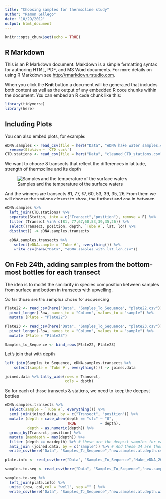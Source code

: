 ```yaml
---
title: "Choosing samples for thermocline study"
author: "Ramon Gallego"
date: "10/29/2019"
output: html_document
---
```


```r
knitr::opts_chunk$set(echo = TRUE)
```

## R Markdown

This is an R Markdown document. Markdown is a simple formatting syntax for authoring HTML, PDF, and MS Word documents. For more details on using R Markdown see <http://rmarkdown.rstudio.com>.

When you click the **Knit** button a document will be generated that includes both content as well as the output of any embedded R code chunks within the document. You can embed an R code chunk like this:

```r
library(tidyverse)
library(here)
```

## Including Plots

You can also embed plots, for example:

```r
eDNA.samples <- read_csv(file = here("Data", "eDNA hake water samples.csv")) %>% 
  rename(Station = `CTD cast`)
CTD.stations <- read_csv(file = here("Data", "cleaned_CTD_stations.csv"))


```

We want to choose 8 transects that reflect the differences in latitude, strength of thermocline and its depth


![Samples and the temperature of the surface waters](../Plots and figures/plots.for.choosing.png)

And the winners are transects 81, 77, 67, 60, 53, 39, 35, 26. From them we will choose the stations closest to shore, the furthest and one in between


```r

eDNA.samples %>% 
  left_join(CTD.stations) %>% 
  separate(Station, into = c("Transect","position"), remove = F) %>% 
  filter (Transect %in% c(81, 77,67,60,53,39,35,26)) %>% 
  select(Transect, position, depth, `Tube #`, lat, lon) %>% 
  distinct() -> eDNA.samples.transects 
  
  eDNA.samples.transects %>% 
    select(eDNA.sample = `Tube #`, everything()) %>% 
    write_csv(here("Data", "eDNA.samples.with.lat.lon.csv"))

```

## On Feb 24th, adding samples from the bottom-most bottles for each transect

The idea is to model the similarity in species composition between samples from surface and bottom in transects with upwelling.

So far these are the samples chose for sequencing
```r
Plate22 <- read_csv(here("Data", "Samples_To_Sequence", "plate22.csv")) %>% 
  pivot_longer(-Row, names_to = "Column", values_to = "sample") %>% 
  mutate (Plate = "Plate22")

Plate23 <- read_csv(here("Data", "Samples_To_Sequence", "plate23.csv")) %>% 
  pivot_longer(-Row, names_to = "Column", values_to = "sample") %>% 
  mutate (Plate = "Plate23")

Samples_to_Sequence <- bind_rows(Plate22, Plate23)


```
Let's join that with depth

```r
left_join(Samples_to_Sequence, eDNA.samples.transects %>% 
    select(sample = `Tube #`, everything())) -> joined.data

joined.data %>% tally_wide(rows = Transect,
                           cols = depth)
```


So for each of those transects & stations, we need to keep the deepest bottles

```r
eDNA.samples.transects %>% 
  select(sample = `Tube #`, everything()) %>%
  semi_join(joined.data, by = c("Transect", "position")) %>% 
  mutate (depth = case_when(depth == "sfc" ~ "0",
                            TRUE           ~ depth),
          depth = as.numeric(depth)) %>% 
  group_by(Transect, position) %>% 
  mutate (maxdepth = max(depth)) %>% 
  filter (depth == maxdepth) %>% # these are the deepest samples for each of the stations - 48 samples 
  anti_join (joined.data, by = c("sample")) %>% # And these 34 are those to keep
  write_csv(here("Data", "Samples_To_Sequence","new.samples.at.depth.csv"))
```

```r

plate.info <- read_csv(here("Data", "Samples_To_Sequence","Hake_eDNA_2019_plates_layout_long.csv"), col_types = "ccdc")

samples.to.seq <- read_csv(here("Data", "Samples_To_Sequence","new.samples.at.depth.csv"))

samples.to.seq %>% 
  left_join(plate.info) %>% 
  unite (row, col,col = "well", sep ="" ) %>% 
  write_csv(here("Data", "Samples_To_Sequence","new.samples.at.depth.with.plate.csv"))

```


